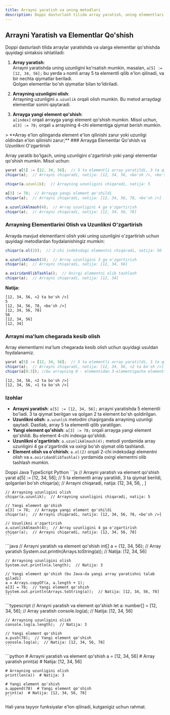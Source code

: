 ```yaml
---
title: Arrayni yaratish va uning metodlari
description: Doppi dasturlash tilida array yaratish, uning elementlari bilan ishlash va arrayning uzunligini aniqlash.
---
```


## Arrayni Yaratish va Elementlar Qo'shish

Doppi dasturlash tilida arraylar yaratishda va ularga elementlar qo'shishda quyidagi sintaksis ishlatiladi:

1. **Array yaratish**:  
   Arrayni yaratishda uning uzunligini ko'rsatish mumkin, masalan, `a[5] := [12, 34, 56];` bu yerda `a` nomli array 5 ta elementli qilib e'lon qilinadi, va bir nechta qiymatlar beriladi.  
   Qolgan elementlar bo'sh qiymatlar bilan to'ldiriladi.

2. **Arrayning uzunligini olish**:  
   Arrayning uzunligini `a.uzunlik` orqali olish mumkin. Bu metod arraydagi elementlar sonini qaytaradi.

3. **Arrayga yangi element qo'shish**:  
   `a[index]` orqali arrayga yangi element qo'shish mumkin. Misol uchun, `a[3] := 78;` orqali `a` arrayining 4-chi elementiga qiymat berish mumkin.

<Note type="warning" title="Eslatma">
    > **Array e'lon qilinganda element e'lon qilinishi zarur yoki uzunligi oldindan e'lon qilinishi zarur;**
</Note>
### Arrayga Elementlar Qo'shish va Uzunlikni O'zgartirish

Array yaratib bo'lgach, uning uzunligini o'zgartirish yoki yangi elementlar qo'shish mumkin. Misol uchun:

```js
yarat a[5] := [12, 34, 56];  // 5 ta elementli array yaratildi, 3 ta qiymat berildi, qolganlari bo'sh
chiqar(a);  // Arrayni chiqaradi, natija: [12, 34, 56, <bo'sh />, <bo'sh />]

chiqar(a.uzunlik);  // Arrayning uzunligini chiqaradi, natija: 5

a[3] := 78;  // Arrayga yangi element qo'shildi
chiqar(a);  // Arrayni chiqaradi, natija: [12, 34, 56, 78, <bo'sh />]

a.uzunlikAlmash(4);  // Array uzunligini 4 ga o'zgartirish
chiqar(a);  // Arrayni chiqaradi, natija: [12, 34, 56, 78]
```

### Arrayning Elementlarini Olish va Uzunlikni O'zgartirish

Arrayda mavjud elementlarni olish yoki uning uzunligini o'zgartirish uchun quyidagi metodlardan foydalanishingiz mumkin:

```js
chiqar(a.ol(2));  // 2-chi indeksdagi elementni chiqaradi, natija: 56

a.uzunlikAlmash(3);  // Array uzunligini 3 ga o'zgartirish
chiqar(a);  // Arrayni chiqaradi, natija: [12, 34, 56]

a.oxiridanOlibTashla();  // Oxirgi elementni olib tashlash
chiqar(a);  // Arrayni chiqaradi, natija: [12, 34]
```

**Natija:**

```
[12, 34, 56, <2 ta bo'sh />]
5
[12, 34, 56, 78, <bo'sh />]
[12, 34, 56, 78]
56
[12, 34, 56]
[12, 34]
```
### Arrayni ma'lum chegarada kesib olish
Array elementlarni ma'lum chegarada kesib olish uchun quyidagi usuldan foydalanamiz.
```js
yarat a[5] := [12, 34, 56];  // 5 ta elementli array yaratildi, 3 ta qiymat berildi, qolganlari bo'sh
chiqar(a);  // Arrayni chiqaradi, natija: [12, 34, 56, <2 ta bo'sh />]
chiqar(a[0:3]); //bu arrayning 0 - elementidan 3-elementigacha elementlarni qirqib sizga array qaytaradi.
```
```
[12, 34, 56, <2 ta bo'sh />]
[12, 34, 56, <1 ta bo'sh />]
```
### Izohlar

- **Arrayni yaratish**: `a[5] := [12, 34, 56];` arrayni yaratishda 5 elementli bo'ladi. 3 ta qiymat berilgan va qolgan 2 ta element bo'sh qoldirilgan.
- **Uzunlikni olish**: `a.uzunlik` metodini chaqirganda arrayning uzunligi qaytadi. Dastlab, array 5 ta elementli qilib yaratilgan.
- **Yangi element qo'shish**: `a[3] := 78;` orqali arrayga yangi element qo'shildi. Bu element 4-chi indexga qo'shildi.
- **Uzunlikni o'zgartirish**: `a.uzunlikAlmash(4);` metodi yordamida array uzunligini 4 ga o'zgartirdik va oxirgi bo'sh qiymat olib tashlandi.
- **Element olish va o'chirish**: `a.ol(2)` orqali 2-chi indeksdagi elementni olish va `a.oxiridanOlibTashla()` yordamida oxirgi elementni olib tashlash mumkin.

<Tabs defaultValue="doppi" className="pt-5 pb-1">
  <TabsList>
    <TabsTrigger value="doppi">Doppi</TabsTrigger>
    <TabsTrigger value="java">Java</TabsTrigger>
    <TabsTrigger value="typescript">TypeScript</TabsTrigger>
    <TabsTrigger value="python">Python</TabsTrigger>
  </TabsList>

  <TabsContent value="doppi">
    ```js
    // Arrayni yaratish va element qo'shish
    yarat a[5] := [12, 34, 56];  // 5 ta elementli array yaratildi, 3 ta qiymat berildi, qolganlari bo'sh
    chiqar(a);  // Arrayni chiqaradi, natija: [12, 34, 56, <bo'sh />, <bo'sh />]

    // Arrayning uzunligini olish
    chiqar(a.uzunlik);  // Arrayning uzunligini chiqaradi, natija: 5

    // Yangi element qo'shish
    a[3] := 78;  // Arrayga yangi element qo'shildi
    chiqar(a);  // Arrayni chiqaradi, natija: [12, 34, 56, 78, <bo'sh />]

    // Uzunlikni o'zgartirish
    a.uzunlikAlmash(4);  // Array uzunligini 4 ga o'zgartirish
    chiqar(a);  // Arrayni chiqaradi, natija: [12, 34, 56, 78]
    ```
  </TabsContent>

  <TabsContent value="java">
    ```java
    // Arrayni yaratish va element qo'shish
    int[] a = {12, 34, 56};  // Array yaratish
    System.out.println(Arrays.toString(a));  // Natija: [12, 34, 56]

    // Arrayning uzunligini olish
    System.out.println(a.length);  // Natija: 3

    // Yangi element qo'shish (bu Java-da yangi array yaratishni talab qiladi)
    a = Arrays.copyOf(a, a.length + 1);
    a[3] = 78;  // Yangi element qo'shish
    System.out.println(Arrays.toString(a));  // Natija: [12, 34, 56, 78]
    ```
  </TabsContent>

  <TabsContent value="typescript">
    ```typescript
    // Arrayni yaratish va element qo'shish
    let a: number[] = [12, 34, 56];  // Array yaratish
    console.log(a);  // Natija: [12, 34, 56]

    // Arrayning uzunligini olish
    console.log(a.length);  // Natija: 3

    // Yangi element qo'shish
    a.push(78);  // Yangi element qo'shish
    console.log(a);  // Natija: [12, 34, 56, 78]
    ```
  </TabsContent>

  <TabsContent value="python">
    ```python
    # Arrayni yaratish va element qo'shish
    a = [12, 34, 56]  # Array yaratish
    print(a)  # Natija: [12, 34, 56]

    # Arrayning uzunligini olish
    print(len(a))  # Natija: 3

    # Yangi element qo'shish
    a.append(78)  # Yangi element qo'shish
    print(a)  # Natija: [12, 34, 56, 78]
    ```
  </TabsContent>
</Tabs>

<Note type="success">
    Hali yana tayyor funksiyalar e'lon qilinadi, kutganigiz uchun rahmat.
</Note>